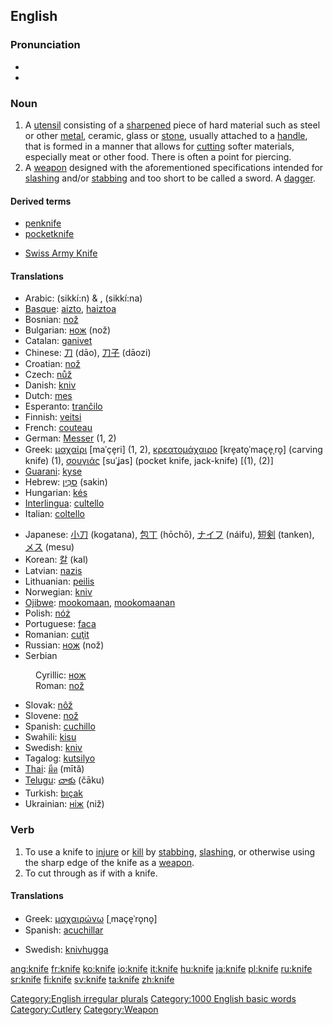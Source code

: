 ==English==

===Pronunciation===
*{{IPA|/naɪf/}}
*{{audio|en-us-knife.ogg|Audio (US)}}

===Noun===
{{en-noun-irreg|knives}}
# A [[utensil]] consisting of a [[sharpen]]ed piece of hard material such as steel or other [[metal]], ceramic, glass or [[stone]], usually attached to a [[handle]], that is formed in a manner that allows for [[cut]]ting softer materials, especially meat or other food. There is often a point for piercing.
# A [[weapon]] designed with the aforementioned specifications intended for [[slash]]ing and/or [[stab]]bing and too short to be called a sword. A [[dagger]].

====Derived terms====
{{top}}
*[[penknife]]
*[[pocketknife]]
{{mid}}
*[[Swiss Army Knife]]
{{bottom}}

====Translations====
{{top}}
*Arabic: {{ARchar|[[سكين]]}} (sikkí:n) {{m}} & {{f}}, {{ARchar|[[سكينة]]}} (sikkí:na) {{f}}
*[[Basque]]: [[aizto]], [[haiztoa]]
*Bosnian: [[nož#Bosnian|nož]] {{m}}
*Bulgarian: [[нож]] (nož) {{m}}
*Catalan: [[ganivet]] {{m}}
*Chinese: [[刀]] (dāo), [[刀子]] (dāozi)
*Croatian: [[nož#Croatian|nož]] {{m}}
*Czech: [[nůž]] {{m}}
*Danish: [[kniv]]
*Dutch: [[mes]] {{n}}
*Esperanto: [[tranĉilo]]
*Finnish: [[veitsi]]
*French: [[couteau]] {{m}}
*German: [[Messer]] {{n}} (1, 2)
*Greek: [[μαχαίρι]] [maˈçe̞ri] {{n}} (1, 2), [[κρεατομάχαιρο]] [kre̞ato̞ˈmaçe̞ˌro̞] (carving knife) {{n}} (1), [[σουγιάς]] [suˈʝas] (pocket knife, jack-knife) {{m}} [(1), (2)]
*[[Guarani]]: [[kyse]]
*Hebrew: [[סכין|סַכִּין]] (sakin)
*Hungarian: [[kés]]
*[[Interlingua]]: [[cultello]]
*Italian: [[coltello]] {{m}}
{{mid}}
*Japanese: [[小刀]] (kogatana), [[包丁]] (hōchō), [[ナイフ]] (náifu), [[短剣]] (tanken), [[メス]] (mesu)
*Korean: [[칼]] (kal)
*Latvian: [[nazis]] {{m}}
*Lithuanian: [[peilis]] {{m}}
*Norwegian: [[kniv]]
*[[Ojibwe]]: [[mookomaan]], [[mookomaanan]] {{p}}
*Polish: [[nóż]] {{m}}
*Portuguese: [[faca]] {{f}}
*Romanian: [[cuţit]] {{n}}
*Russian: [[нож#Russian|нож]] (nož) {{m}}
*Serbian
:Cyrillic: [[нож#Serbian|нож]] {{m}}
:Roman: [[nož#Serbian|nož]] {{m}}

*Slovak: [[nôž]] {{m}}
*Slovene: [[nož]] {{m}}
*Spanish: [[cuchillo]] {{m}}
*Swahili: [[kisu]]
*Swedish: [[kniv]] {{c}}
*Tagalog: [[kutsilyo]]
*[[Thai]]: [[มีด]] (mītă)
*[[Telugu]]: [[చాకు]] (čāku)
*Turkish: [[bıçak]]
*Ukrainian: [[ніж]] (niž) {{m}}
{{bottom}}


===Verb===
{{en-infl-reg-other-e|knif|e}}
# To use a knife to [[injure]] or [[kill]] by [[stab]]bing, [[slash]]ing, or otherwise using the sharp edge of the knife as a [[weapon]].
# To cut through as if with a knife.

====Translations====
{{top}}
*Greek: [[μαχαιρώνω]] [ˌmaçe̞ˈro̞no̞]
*Spanish: [[acuchillar]]
{{mid}}

*Swedish: [[knivhugga]]
{{bottom}}

[[Category:English irregular plurals]]
[[Category:1000 English basic words]]
[[Category:Cutlery]]
[[Category:Weapon]]

[[ang:knife]]
[[fr:knife]]
[[ko:knife]]
[[io:knife]]
[[it:knife]]
[[hu:knife]]
[[ja:knife]]
[[pl:knife]]
[[ru:knife]]
[[sr:knife]]
[[fi:knife]]
[[sv:knife]]
[[ta:knife]]
[[zh:knife]]